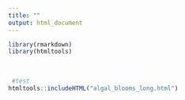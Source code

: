 ```yaml
---
title: ""
output: html_document
---
```


```r
library(rmarkdown)
library(htmltools)
```

<br>

```r
 #test
htmltools::includeHTML("algal_blooms_long.html")

```
